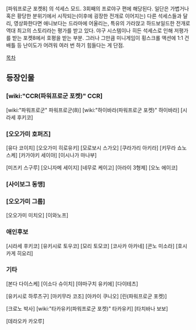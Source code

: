 [파워프로군 포켓8] 의 석세스 모드. 3회째의 프로야구 편에 해당된다.
일단은 가볍거나 혹은 황당한 분위기에서 시작되는(이후에 굉장한 전개로 이어지는) 다른 석세스들과 달리, 영상화한다면 애니보다는 드라마에 어울리는, 특유의 가라앉고 하드보일드한 전개로 역대 최고의 스토리라는 평가를 받고 있다. 야구 시스템이나 히든 석세스로 인해 저평가를 받는 포켓8에서 호평을 받는 부분. 그러나 그만큼 미니게임이 횡스크롤 액션에 1:1 건 배틀 등 난이도가 어려워 여러 번 하기 힘들다는 게 단점.



[[목차]]

== 등장인물 ==
=== [wiki:"CCR(파워프로군 포켓)" CCR] ===
[wiki:"파워프로군" 파워프로군(8)]
[wiki:"하이바라(파워프로군 포켓)" 하이바라]
[시라세 후키코]

=== [오오가미 호퍼즈] ===
[유다 코이치]
[오오가미 히로유키]
[모로보시 스가오]
[쿠라가리 아키라]
[키무라 쇼노스케]
[카가야키 세이야]
[이시나가 마나부]


[미즈키 스구루]
[오니자메 세이지]
[네무로 케이고]
[아라이 3형제]
[오노 에이코]

=== [사이보그 동맹] ===

=== [오오가미 그룹] ===
[오오가미 미치오]
[이와노프]

=== 애인후보 ===
[시라세 후키코]
[유키시로 토우코]
[모리 토모코]
[코사카 아카네]
[콘노 미소라]
[호시카게 히요리]

=== 기타 ===
[본다 다이스케]
[이소다 슈이치]
[야마구치 유키에]
[다이테츠]

[유키시로 하루츠구]
[마키무라 코조]
[아카이 쿠니오]
[린(파워프로군 포켓)]

[크로노 박사]
[wiki:"타카유키(파워프로군 포켓)" 타카유키]
[타치바나 보보]

[데라오카 카오루]
